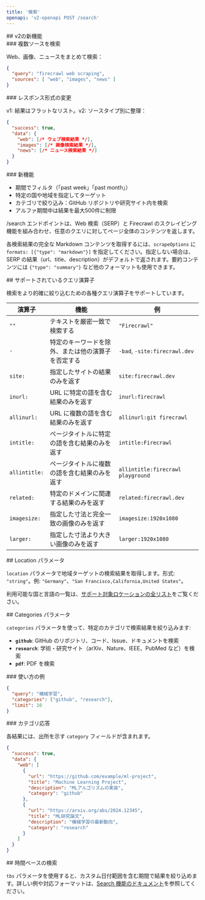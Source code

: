 ```yaml
---
title: '検索'
openapi: 'v2-openapi POST /search'
---
```


<div id="whats-new-in-v2">
  ## v2の新機能
</div>

<div id="search-multiple-sources">
  ### 複数ソースを検索
</div>

Web、画像、ニュースをまとめて検索：

```json
{
  "query": "firecrawl web scraping",
  "sources": [ "web", "images", "news" ]
}
```


<div id="response-format-changed">
  ### レスポンス形式の変更
</div>

v1: 結果はフラットなリスト。v2: ソースタイプ別に整理：

```json
{
  "success": true,
  "data": {
    "web": [/* ウェブ検索結果 */],
    "images": [/* 画像検索結果 */],
    "news": [/* ニュース検索結果 */]
  }
}
```


<div id="new-features">
  ### 新機能
</div>

- 期間でフィルタ（「past week」「past month」）
- 特定の国や地域を指定してターゲット
- カテゴリで絞り込み：GitHub リポジトリや研究サイト内を検索
- アルファ期間中は結果を最大500件に制限

/search エンドポイントは、Web 検索（SERP）と Firecrawl のスクレイピング機能を組み合わせ、任意のクエリに対してページ全体のコンテンツを返します。

各検索結果の完全な Markdown コンテンツを取得するには、`scrapeOptions` に `formats: [{"type": "markdown"}]` を指定してください。指定しない場合は、SERP の結果（url、title、description）がデフォルトで返されます。要約コンテンツには `{"type": "summary"}` など他のフォーマットも使用できます。

<div id="supported-query-operators">
  ## サポートされているクエリ演算子
</div>

検索をより的確に絞り込むための各種クエリ演算子をサポートしています。

| 演算子 | 機能 | 例 |
---|-|-|
| `""` | テキストを厳密一致で検索する | `"Firecrawl"`
| `-` | 特定のキーワードを除外、または他の演算子を否定する | `-bad`, `-site:firecrawl.dev`
| `site:` | 指定したサイトの結果のみを返す | `site:firecrawl.dev`
| `inurl:` | URL に特定の語を含む結果のみを返す | `inurl:firecrawl`
| `allinurl:` | URL に複数の語を含む結果のみを返す | `allinurl:git firecrawl`
| `intitle:` | ページタイトルに特定の語を含む結果のみを返す | `intitle:Firecrawl`
| `allintitle:` | ページタイトルに複数の語を含む結果のみを返す | `allintitle:firecrawl playground`
| `related:` | 特定のドメインに関連する結果のみを返す | `related:firecrawl.dev`
| `imagesize:` | 指定した寸法と完全一致の画像のみを返す | `imagesize:1920x1080`
| `larger:` | 指定した寸法より大きい画像のみを返す | `larger:1920x1080`

<div id="location-parameter">
  ## Location パラメータ
</div>

`location` パラメータで地域ターゲットの検索結果を取得します。形式: `"string"`。例: `"Germany"`、`"San Francisco,California,United States"`。

利用可能な国と言語の一覧は、[サポート対象ロケーションの全リスト](https://firecrawl.dev/search_locations.json)をご覧ください。

<div id="categories-parameter">
  ## Categories パラメータ
</div>

`categories` パラメータを使って、特定のカテゴリで検索結果を絞り込みます:

- **`github`**: GitHub のリポジトリ、コード、Issue、ドキュメントを検索
- **`research`**: 学術・研究サイト（arXiv、Nature、IEEE、PubMed など）を検索
- **`pdf`**: PDF を検索

<div id="example-usage">
  ### 使い方の例
</div>

```json
{
  "query": "機械学習",
  "categories": ["github", "research"],
  "limit": 10
}
```


<div id="category-response">
  ### カテゴリ応答
</div>

各結果には、出所を示す `category` フィールドが含まれます。

```json
{
  "success": true,
  "data": {
    "web": [
      {
        "url": "https://github.com/example/ml-project",
        "title": "Machine Learning Project",
        "description": "MLアルゴリズムの実装",
        "category": "github"
      },
      {
        "url": "https://arxiv.org/abs/2024.12345",
        "title": "ML研究論文",
        "description": "機械学習の最新動向",
        "category": "research"
      }
    ]
  }
}
```


<div id="time-based-search">
  ## 時間ベースの検索
</div>

`tbs` パラメータを使用すると、カスタム日付範囲を含む期間で結果を絞り込めます。詳しい例や対応フォーマットは、[Search 機能のドキュメント](https://docs.firecrawl.dev/features/search#time-based-search)を参照してください。